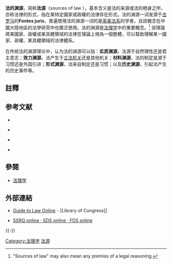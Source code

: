 {{legal}}
'''法的渊源'''，简称'''法源'''（sources of law ），基本含义是法的来源或法的栖身之所，亦称法律的形式，指在某特定國家或政權的法律存在形式。法的渊源一词发源于[[古罗马|古罗马]]的'''Fontes juris'''，普遍使用法的渊源一词的是[[英美法系|英美法系]]的学者，且該概念在中國大陸地區的法學研究中也廣泛使用。法的渊源是[[法理学|法理学]]中的重要概念。<ref>"Sources of law" may also mean any premiss of a legal reasoning.{{cite book|last1=Goltzberg|first1=Stefan|title=Les Sources du droit|date=2016|publisher=Presses Universitaires de France|location=Paris|isbn=2130748600}}</ref>
該理論將某國家、政權或某具體領域的法律在理論上視為一個整體，可以幫助理解某一國家、政權、某具體領域的法律體系。

在传统法的渊源理论中，认为法的渊源可以指：'''实质渊源'''，法源于自然理性还是君主意志；'''效力渊源'''，法产生于[[立法机关|立法机关]]还是其他机关；'''材料渊源'''，法的制定是源于习惯还是外国引进；'''形式渊源'''，法来自制定还是习惯；以及'''历史渊源'''，引起法产生的历史事件等。

==註釋==
{{reflist}}

== 参考文献 ==
{{Refbegin}}
* {{cite book |editors = 张文显（主编）、周旺生 |title=法理学(第三版) |year=2007年2月 |publisher=高等教育出版社 |location=北京 |ISBN = 978-7-04-020641-8 }}
* {{книга|автор=[[Верещагин,_Александр_Николаевич|Верещагин А. Н.]]|заглавие=Судебное правотворчество в России: сравнительно-правовые аспекты|место=М.|издательство=[[Международные_отношения_(издательство)|Международные отношения]]|год=2004|страниц=344|isbn=5713312143}} {{ru icon}}
* {{книга|автор=[[Марченко,_Михаил_Николаевич|Марченко М. Н.]]|заглавие=Источники права: учеб. пособ|место=М.|издательство=ТК Велби; Изд-во Проспект|год=2006|страниц=760|isbn=5-98032-926-9}} {{ru icon}}
* {{якорь}}{{ВТ-ЭСБЕ|Источники права|[[Нечаев,_Василий_Михайлович|Нечаев В. М.]]}} {{ru icon}}
{{refend}}

== 參閱 ==
{{Portal box|法律}}
* [[法理学|法理学]]

==外部連結==
* {{en}} [https://www.loc.gov/law/guide/nations.html Guide to Law Online] {{Wayback|url=https://www.loc.gov/law/guide/nations.html |date=20080119162908 }} - [Library of Congress]]
* {{de}} {{fr}} {{it}} {{en}}[http://ssrq-sds-fds.ch/online/ SSRQ online · SDS online · FDS online] {{Wayback|url=http://ssrq-sds-fds.ch/online/ |date=20180808135850 }} 

{{-}}
{{法律}}
{{Authority control}}
{{Law-stub}}

[[Category:法理学|Category:法理学]]
[[Category:法源|]]